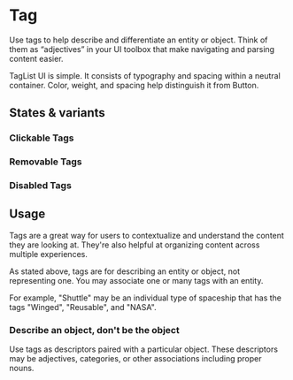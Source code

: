 
<Meta title="MUI Components/Tag" anchor />

# Tag

Use tags to help describe and differentiate an entity or object. Think of them as “adjectives” in your UI toolbox that make navigating and parsing content easier.

TagList UI is simple. It consists of typography and spacing within a neutral container. Color, weight, and spacing help distinguish it from Button.

<Canvas>
  <Story of={Stories.Default} />
</Canvas>

<Canvas>
  <Story of={Stories.List} />
</Canvas>

## States & variants

### Clickable Tags

<Canvas>
  <Story of={Stories.Clickable} />
</Canvas>

### Removable Tags

<Canvas>
  <Story of={Stories.Removable} />
</Canvas>

### Disabled Tags

<Canvas>
  <Story of={Stories.Disabled} />
</Canvas>

## Usage

Tags are a great way for users to contextualize and understand the content they are looking at. They're also helpful at organizing content across multiple experiences.

As stated above, tags are for describing an entity or object, not representing one. You may associate one or many tags with an entity.

For example, "Shuttle" may be an individual type of spaceship that has the tags "Winged", "Reusable", and "NASA".

### Describe an object, don't be the object

Use tags as descriptors paired with a particular object. These descriptors may be adjectives, categories, or other associations including proper nouns.
